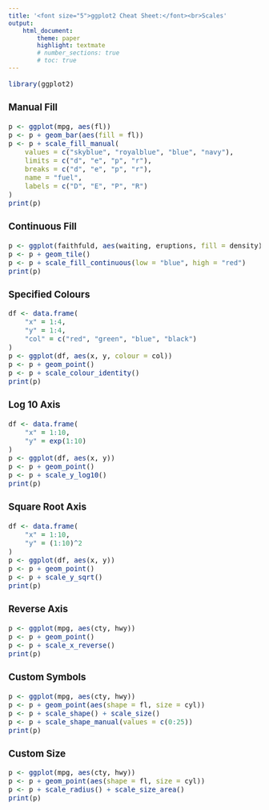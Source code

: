 ```yaml
---
title: '<font size="5">ggplot2 Cheat Sheet:</font><br>Scales'
output:
    html_document:
        theme: paper
        highlight: textmate
        # number_sections: true
        # toc: true
---
```

<font size="3"> 

```r
library(ggplot2)
```

### Manual Fill
```r
p <- ggplot(mpg, aes(fl))
p <- p + geom_bar(aes(fill = fl))
p <- p + scale_fill_manual(
    values = c("skyblue", "royalblue", "blue", "navy"),
    limits = c("d", "e", "p", "r"),
    breaks = c("d", "e", "p", "r"),
    name = "fuel",
    labels = c("D", "E", "P", "R")
)
print(p)
```

### Continuous Fill
```r
p <- ggplot(faithfuld, aes(waiting, eruptions, fill = density))
p <- p + geom_tile()
p <- p + scale_fill_continuous(low = "blue", high = "red")
print(p)
```

### Specified Colours
```r
df <- data.frame(
    "x" = 1:4,
    "y" = 1:4,
    "col" = c("red", "green", "blue", "black")
)
p <- ggplot(df, aes(x, y, colour = col))
p <- p + geom_point()
p <- p + scale_colour_identity()
print(p)
```

### Log 10 Axis
```r
df <- data.frame(
    "x" = 1:10,
    "y" = exp(1:10)
)
p <- ggplot(df, aes(x, y))
p <- p + geom_point()
p <- p + scale_y_log10()
print(p)
```

### Square Root Axis
```r
df <- data.frame(
    "x" = 1:10,
    "y" = (1:10)^2
)
p <- ggplot(df, aes(x, y))
p <- p + geom_point()
p <- p + scale_y_sqrt()
print(p)
```

### Reverse Axis
```r
p <- ggplot(mpg, aes(cty, hwy))
p <- p + geom_point()
p <- p + scale_x_reverse()
print(p)
```

### Custom Symbols
```r
p <- ggplot(mpg, aes(cty, hwy))
p <- p + geom_point(aes(shape = fl, size = cyl))
p <- p + scale_shape() + scale_size()
p <- p + scale_shape_manual(values = c(0:25))
print(p)
```

### Custom Size
```r
p <- ggplot(mpg, aes(cty, hwy))
p <- p + geom_point(aes(shape = fl, size = cyl))
p <- p + scale_radius() + scale_size_area()
print(p)
```

</font>
